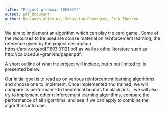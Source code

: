 ```yaml
---
title: "Project proposal (SF2957)"
output: pdf_document
author: Benjamin Allévius, Sebastian Rosengren, Erik Thorsén
---
```


We aim to implement an \textbf{reinforcement learning} algorithm which can play the card game \textbf{blackjack}. Some of the recourses to be used are course material on reinforcement learning, the reference given by the project description https://arxiv.org/pdf/1603.01121.pdf as well as other literature such as http://cs.ou.edu/~granville/paper.pdf.

A short outline of what the project will include, but is not limited to, is presented below.
\begin{enumerate}
\item A working reinforcement algorithm which is able to play blackjack using the existing blackjack libraries, ex. OpenAI Gym: https://github.com/dennybritz/reinforcement-learning/blob/master/lib/envs/blackjack.py.
\item Code in Python 3.6 together with tensorflow whenever possible.
\item A public GitHub repository available for future participants to work with.
\end{enumerate}

Our initial goal is to read up on various reinforcement learning algorithms
and choose one to implement. Once implemented and trained, we will compare its 
performance to theoretical bounds for blackjack. \textbf{If time permits}, we 
will also try to implement other reinforcement learning algorithms, compare the 
performance of all algorithms, and see if we can apply \emph{ensemble learning}
to combine the algorithms into one. 
